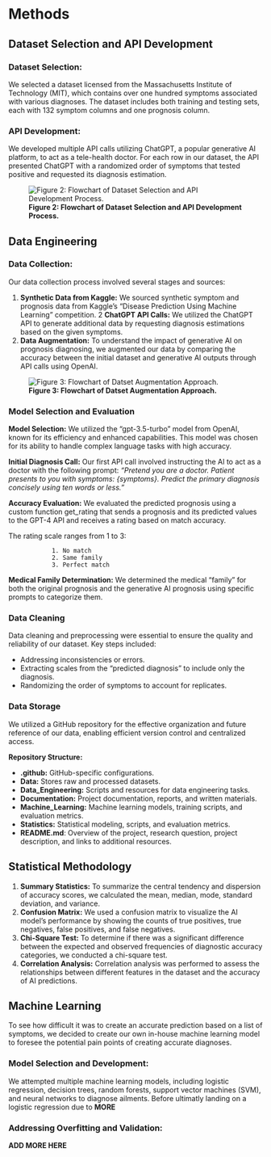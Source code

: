 # Methods

## Dataset Selection and API Development

### Dataset Selection: 

We selected a dataset licensed from the Massachusetts Institute of Technology (MIT), which contains over one hundred symptoms associated with various diagnoses. The dataset includes both training and testing sets, each with 132 symptom columns and one prognosis column.

### API Development: 

We developed multiple API calls utilizing ChatGPT, a popular generative AI platform, to act as a tele-health doctor. For each row in our dataset, the API presented ChatGPT with a randomized order of symptoms that tested positive and requested its diagnosis estimation.

 ![**Figure 2: Flowchart of Dataset Selection and API Development Process.**](images/figure_2.png)





## Data Engineering

### Data Collection: 

Our data collection process involved several stages and sources:

1. **Synthetic Data from Kaggle:** We sourced synthetic symptom and prognosis data from Kaggle's “Disease Prediction Using Machine Learning” competition.
2 **ChatGPT API Calls:** We utilized the ChatGPT API to generate additional data by requesting diagnosis estimations based on the given symptoms.
3. **Data Augmentation:** To understand the impact of generative AI on prognosis diagnosing, we augmented our data by comparing the accuracy between the initial dataset and generative AI outputs through API calls using OpenAI.

 

 ![**Figure 3: Flowchart of Datset Augmentation Approach.**](images/figure_3.png)

### Model Selection and Evaluation

**Model Selection:** We utilized the “gpt-3.5-turbo” model from OpenAI, known for its efficiency and enhanced capabilities. This model was chosen for its ability to handle complex language tasks with high accuracy.

**Initial Diagnosis Call:** Our first API call involved instructing the AI to act as a doctor with the following prompt:  *"Pretend you are a doctor. Patient presents to you with symptoms: {symptoms}. Predict the primary diagnosis concisely using ten words or less."*

**Accuracy Evaluation:** We evaluated the predicted prognosis using a custom function get_rating that sends a prognosis and its predicted values to the GPT-4 API and receives a rating based on match accuracy. 

The rating scale ranges from 1 to 3:

                1. No match
                2. Same family
                3. Perfect match

**Medical Family Determination:** We determined the medical “family” for both the original prognosis and the generative AI prognosis using specific prompts to categorize them.

### Data Cleaning

Data cleaning and preprocessing were essential to ensure the quality and reliability of our dataset. 
Key steps included:

- Addressing inconsistencies or errors.
- Extracting scales from the “predicted diagnosis” to include only the diagnosis.
- Randomizing the order of symptoms to account for replicates.

### Data Storage
We utilized a GitHub repository for the effective organization and future reference of our data, enabling efficient version control and centralized access.

**Repository Structure:**

- **.github:** GitHub-specific configurations.
- **Data:** Stores raw and processed datasets.
- **Data_Engineering:** Scripts and resources for data engineering tasks.
- **Documentation:** Project documentation, reports, and written materials.
- **Machine_Learning:** Machine learning models, training scripts, and evaluation metrics.
- **Statistics:** Statistical modeling, scripts, and evaluation metrics.
- **README.md**: Overview of the project, research question, project description, and links to additional resources.

## Statistical Methodology

1. **Summary Statistics:** To summarize the central tendency and dispersion of accuracy scores, we calculated the mean, median, mode, standard deviation, and variance.
2. **Confusion Matrix:** We used a confusion matrix to visualize the AI model’s performance by showing the counts of true positives, true negatives, false positives, and false negatives.
3. **Chi-Square Test:** To determine if there was a significant difference between the expected and observed frequencies of diagnostic accuracy categories, we conducted a chi-square test.
4. **Correlation Analysis:** Correlation analysis was performed to assess the relationships between different features in the dataset and the accuracy of AI predictions.

## Machine Learning
To see how difficult it was to create an accurate prediction based on a list of symptoms, we decided to create our own in-house machine learning model to foresee the potential pain points of creating accurate diagnoses.

### Model Selection and Development:

We attempted multiple machine learning models, including logistic regression, decision trees, random forests, support vector machines (SVM), and neural networks to diagnose ailments. Before ultimatly landing on a logistic regression due to **MORE**

### Addressing Overfitting and Validation:

**ADD MORE HERE**
